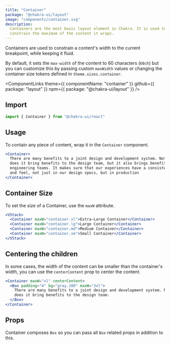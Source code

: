 ```yaml
---
title: "Container"
package: "@chakra-ui/layout"
image: "components/container.svg"
description:
  Containers are the most basic layout element in Chakra. It is used to
  constrain the maximum of the content it wraps.
---
```


Containers are used to constrain a content's width to the current breakpoint,
while keeping it fluid.

By default, it sets the `max-width` of the content to 60 characters (`60ch`) but
you can customize this by passing custom `maxWidth` values or changing the
container size tokens defined in `theme.sizes.container`.

<ComponentLinks
  theme={{ componentName: "container" }}
  github={{ package: "layout" }}
  npm={{ package: "@chakra-ui/layout" }}
/>

<carbon-ad></carbon-ad>

## Import

```js
import { Container } from "@chakra-ui/react"
```

## Usage

To contain any piece of content, wrap it in the `Container` component.

```jsx
<Container>
  There are many benefits to a joint design and development system. Not only
  does it bring benefits to the design team, but it also brings benefits to
  engineering teams. It makes sure that our experiences have a consistent look
  and feel, not just in our design specs, but in production
</Container>
```

## Container Size

To set the size of a Container, use the `maxW` attribute.

```jsx
<VStack>
  <Container maxW="container.xl">Extra-Large Container</Container>
  <Container maxW="container.lg">Large Container</Container>
  <Container maxW="container.md">Medium Container</Container>
  <Container maxW="container.sm">Small Container</Container>
</VStack>
```

## Centering the children

In some cases, the width of the content can be smaller than the container's
width, you can use the `centerContent` prop to center the content.

```jsx live=false
<Container maxW="xl" centerContent>
  <Box padding="4" bg="gray.100" maxW="3xl">
    There are many benefits to a joint design and development system. Not only
    does it bring benefits to the design team.
  </Box>
</Container>
```

## Props

Container composes `Box` so you can pass all `Box` related props in addition to
this.

<PropsTable of="Container" />
